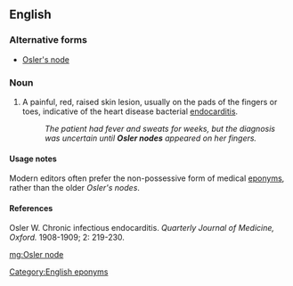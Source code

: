 ==English==
{{wikipedia|Osler's node}}

===Alternative forms===
* [[Osler's node]]

===Noun===
{{en-noun|head=[[w:William Osler|Osler]] [[node]]}}
# A painful, red, raised skin lesion, usually on the pads of the fingers or toes, indicative of the heart disease bacterial [[endocarditis]].
#: ''The patient had fever and sweats for weeks, but the diagnosis was uncertain until '''Osler nodes''' appeared on her fingers.''

====Usage notes====
Modern editors often prefer the non-possessive form of medical [[eponyms]], rather than the older ''Osler's nodes''.

====References====
Osler W. Chronic infectious endocarditis. ''Quarterly Journal of Medicine, Oxford.'' 1908-1909; 2: 219-230.

[[Category:English eponyms]]

[[mg:Osler node]]